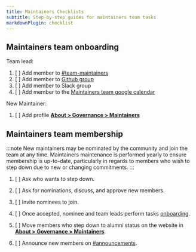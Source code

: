 ```yaml
---
title: Maintainers Checklists
subtitle: Step-by-step guides for maintainers team tasks
markdownPlugin: checklist
---
```


## Maintainers team onboarding

Team lead:

1. [ ] Add member to [#team-maintainers](https://nfcore.slack.com/archives/C043UU89KKQ)
2. [ ] Add member to [Github group](https://github.com/orgs/nf-core/teams/maintainers)
3. [ ] Add member to Slack group
4. [ ] Add member to the [Maintainers team google calendar](https://calendar.google.com/calendar/u/0?cid=ZDA3MmVkOGI1NzQ0YWViOWE3ZjBkMDE4YjFjZWE1OGE5M2MwZDZlZTIyMzM1YWE5YzA0NTlmODg0YTZkMDNkZEBncm91cC5jYWxlbmRhci5nb29nbGUuY29t)

New Maintainer:

1. [ ] Add profile [**About > Governance > Maintainers**](https://nf-co.re/governance#maintainers)

## Maintainers team membership

:::note
New maintainers may be nominated by the community and join the team at any time.
Maintainers maintenance is performed yearly to ensure membership is up-to-date, particularly in regards to members who wish to step down due to new or changing commitments.
:::

1. [ ] Ask who wants to step down.
2. [ ] Ask for nominations, discuss, and approve new members.
3. [ ] Invite nominees to join.
4. [ ] Once accepted, nominee and team leads perform tasks [onboarding](#maintainers-team-onboarding).
5. [ ] Move members who step down to alumni status on the website in [**About > Governance > Maintainers**](https://nf-co.re/governance#maintainers).

6. [ ] Announce new members on [#announcements](https://nfcore.slack.com/archives/CE6P95170).
